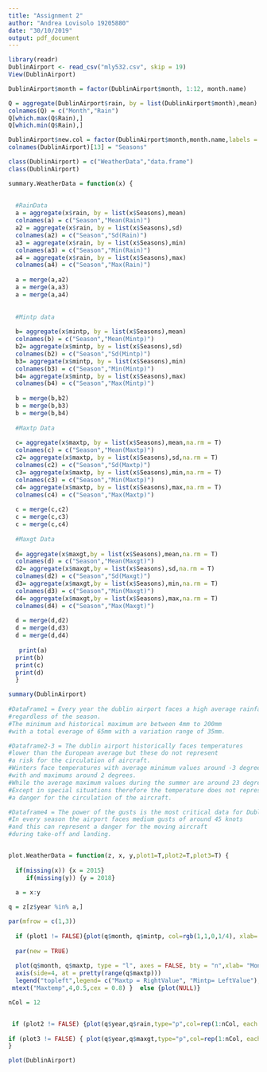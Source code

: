 ---
title: "Assignment 2"
author: "Andrea Lovisolo 19205880"
date: "30/10/2019"
output: pdf_document
---

```{r}
library(readr)
DublinAirport <- read_csv("mly532.csv", skip = 19)
View(DublinAirport)
```

```{r,2}
DublinAirport$month = factor(DublinAirport$month, 1:12, month.name)
```

```{r,3}
Q = aggregate(DublinAirport$rain, by = list(DublinAirport$month),mean)
colnames(Q) = c("Month","Rain")
Q[which.max(Q$Rain),]
Q[which.min(Q$Rain),]

```

```{r,4}
DublinAirport$new.col = factor(DublinAirport$month,month.name,labels = c("Winter","Winter","Spring","Spring","Spring","Summer","Summer","Summer","Autumn","Autumn","Autumn","Winter"),exclude = NULL)
colnames(DublinAirport)[13] = "Seasons"

```

```{r,5}
class(DublinAirport) = c("WeatherData","data.frame")
class(DublinAirport)
```

```{r,6}
summary.WeatherData = function(x) {
  
  
  #RainData
  a = aggregate(x$rain, by = list(x$Seasons),mean)
  colnames(a) = c("Season","Mean(Rain)")
  a2 = aggregate(x$rain, by = list(x$Seasons),sd)
  colnames(a2) = c("Season","Sd(Rain)")
  a3 = aggregate(x$rain, by = list(x$Seasons),min)
  colnames(a3) = c("Season","Min(Rain)")
  a4 = aggregate(x$rain, by = list(x$Seasons),max)
  colnames(a4) = c("Season","Max(Rain)")
  
  a = merge(a,a2)
  a = merge(a,a3)
  a = merge(a,a4)
  
  
  #Mintp data
  
  b= aggregate(x$mintp, by = list(x$Seasons),mean)
  colnames(b) = c("Season","Mean(Mintp)")
  b2= aggregate(x$mintp, by = list(x$Seasons),sd)
  colnames(b2) = c("Season","Sd(Mintp)")
  b3= aggregate(x$mintp, by = list(x$Seasons),min)
  colnames(b3) = c("Season","Min(Mintp)")
  b4= aggregate(x$mintp, by = list(x$Seasons),max)
  colnames(b4) = c("Season","Max(Mintp)")
  
  b = merge(b,b2)
  b = merge(b,b3)
  b = merge(b,b4)
  
  #Maxtp Data
  
  c= aggregate(x$maxtp, by = list(x$Seasons),mean,na.rm = T)
  colnames(c) = c("Season","Mean(Maxtp)")
  c2= aggregate(x$maxtp, by = list(x$Seasons),sd,na.rm = T)
  colnames(c2) = c("Season","Sd(Maxtp)")
  c3= aggregate(x$maxtp, by = list(x$Seasons),min,na.rm = T)
  colnames(c3) = c("Season","Min(Maxtp)")
  c4= aggregate(x$maxtp, by = list(x$Seasons),max,na.rm = T)
  colnames(c4) = c("Season","Max(Maxtp)")
  
  c = merge(c,c2)
  c = merge(c,c3)
  c = merge(c,c4)
  
  #Maxgt Data
  
  d= aggregate(x$maxgt,by = list(x$Seasons),mean,na.rm = T)
  colnames(d) = c("Season","Mean(Maxgt)")
  d2= aggregate(x$maxgt,by = list(x$Seasons),sd,na.rm = T)
  colnames(d2) = c("Season","Sd(Maxgt)")
  d3= aggregate(x$maxgt,by = list(x$Seasons),min,na.rm = T)
  colnames(d3) = c("Season","Min(Maxgt)")
  d4= aggregate(x$maxgt,by = list(x$Seasons),max,na.rm = T)
  colnames(d4) = c("Season","Max(Maxgt)")
  
  d = merge(d,d2)
  d = merge(d,d3)
  d = merge(d,d4)
  
   print(a)
  print(b)
  print(c)
  print(d)
  }

summary(DublinAirport)
 
#DataFrame1 = Every year the dublin airport faces a high average rainfall 
#regardless of the season. 
#The minimum and historical maximum are between 4mm to 200mm 
#with a total everage of 65mm with a variation range of 35mm.

#Dataframe2-3 = The dublin airport historically faces temperatures
#lower than the European average but these do not represent 
#a risk for the circulation of aircraft. 
#Winters face temperatures with average minimum values around -3 degrees
#with and maximums around 2 degrees.
#While the average maximum values during the summer are around 23 degrees.
#Except in special situations therefore the temperature does not represent
#a danger for the circulation of the aircraft.

#Dataframe4 = The power of the gusts is the most critical data for Dublin airport. 
#In every season the airport faces medium gusts of around 45 knots 
#and this can represent a danger for the moving aircraft 
#during take-off and landing.



```


```{r,7, fig.height = 10, fig.width = 10, fig.align = "center"}
plot.WeatherData = function(z, x, y,plot1=T,plot2=T,plot3=T) {
  
  if(missing(x)) {x = 2015}
     if(missing(y)) {y = 2018}
     
  a = x:y

q = z[z$year %in% a,]

par(mfrow = c(1,3))
  
  if (plot1 != FALSE){plot(q$month, q$mintp, col=rgb(1,1,0,1/4), xlab= "Month",ylab= "MinTemp",las = 2)
    
  par(new = TRUE)
  
  plot(q$month, q$maxtp, type = "l", axes = FALSE, bty = "n",xlab= "Month",ylab=NULL,col=rgb(1,0,0,1/4),las = 2)
  axis(side=4, at = pretty(range(q$maxtp)))
  legend("topleft",legend= c("Maxtp = RightValue", "Mintp= LeftValue"),text.col = c(rgb(1,0,0,1/2),rgb(1,1,0,1))) 
 mtext("Maxtemp",4,0.5,cex = 0.8) }  else {plot(NULL)}

nCol = 12


 if (plot2 != FALSE) {plot(q$year,q$rain,type="p",col=rep(1:nCol, each = 12),xlab = "Years",ylab="Rain(Monthly)",main = "AirportData",pch = 19)} else {plot(NULL)}
  
if (plot3 != FALSE) { plot(q$year,q$maxgt,type="p",col=rep(1:nCol, each = 12),xlab="Years",ylab="Maxgt(Monthly)",pch = 19)} else {plot(NULL)}
}

plot(DublinAirport)
```
